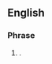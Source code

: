 {{also|TTYL}}
==English==

===Phrase===
{{en-phrase}}

# {{lb|en|Internet}} {{initialism of|lang=en|[[talk|Talk]] to you [[later]]}}.